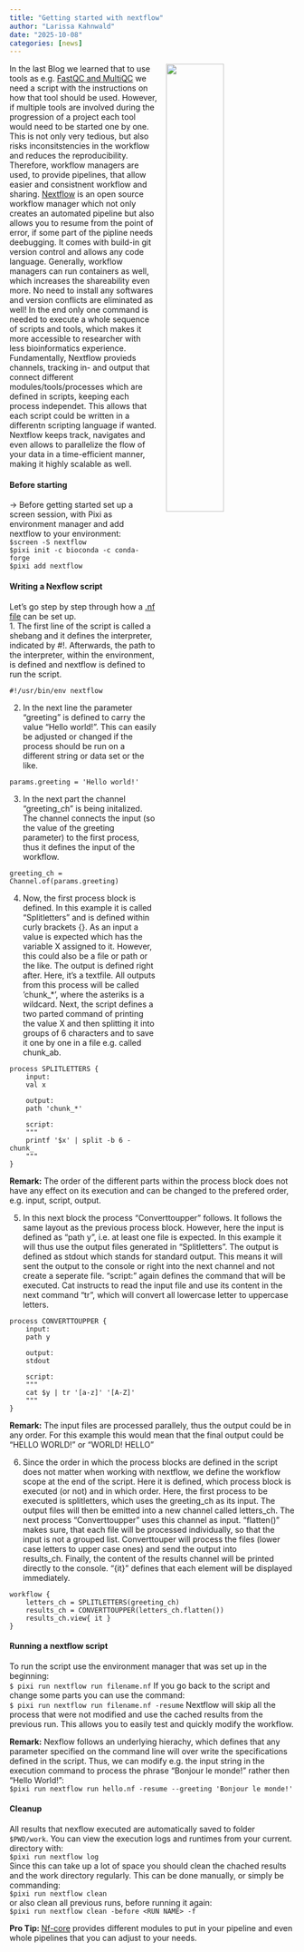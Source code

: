 ```yaml
---
title: "Getting started with nextflow"
author: "Larissa Kahnwald"
date: "2025-10-08"
categories: [news]
---
```

![](pipelines.jpg){style="float:right; width:45%; margin:0 0 1rem 1rem;"}  

In the last Blog we learned that to use tools as e.g. [FastQC and MultiQC](https://larissa-k-g.github.io/MedBioInfo-Blog/posts/Quality-control/#fastqc) we need a script with the instructions on how that tool should be used. However, if multiple tools are involved during the progression of a project each tool would need to be started one by one. This is not only very tedious, but also risks inconsitstencies in the workflow and reduces the reproducibility. Therefore, workflow managers are used, to provide pipelines, that allow easier and consistnent workflow and sharing. 
[Nextflow](https://nextflow.io/docs/latest/#nextflow) is an open source workflow manager which not only creates an automated pipeline but also allows you to resume from the point of error, if some part of the pipline needs deebugging. It comes with build-in git version control and allows any code language. Generally, workflow managers can run containers as well, which increases the shareability even more. No need to install any softwares and version conflicts are eliminated as well! In the end only one command is needed to execute a whole sequence of scripts and tools, which makes it more accessible to researcher with less bioinformatics experience.  
Fundamentally, Nextflow provieds channels, tracking in- and output that connect different modules/tools/processes which are defined in scripts, keeping each process independet. This allows that each script could be written in a differentn scripting language if wanted. Nextflow keeps track, navigates and even allows to parallelize the flow of your data in a time-efficient manner, making it highly scalable as well.  

#### Before starting   
-> Before getting started set up a screen session, with Pixi as environment manager and add nextflow to your environment:   
`$screen -S nextflow`  
`$pixi init -c bioconda -c conda-forge`  
`$pixi add nextflow`  

#### Writing a Nexflow script  
Let's go step by step through how a [.nf file](https://www.nextflow.io/docs/latest/process.html#inputs) can be set up.  
1. The first line of the script is called a shebang and it defines the interpreter, indicated by #!. Afterwards, the path to the interpreter, within the environment, is defined and nextflow is defined to run the script.   
```nextflow    
#!/usr/bin/env nextflow  
``` 

2. In the next line the parameter "greeting" is defined to carry the value "Hello world!". This can easily be adjusted or changed if the process should be run on a different string or data set or the like.  
```nextflow    
params.greeting = 'Hello world!' 
```   

3. In the next part the channel "greeting_ch" is being initalized. The channel connects the input (so the value of the greeting parameter) to the first process, thus it defines the input of the workflow.   
```nextflow  
greeting_ch = Channel.of(params.greeting)
```  

4. Now, the first process block is defined. In this example it is called "Splitletters" and is defined within curly brackets {}. As an input a value is expected which has the variable X assigned to it. However, this could also be a file or path or the like. The output is defined right after. Here, it's a textfile. All outputs from this process will be called 'chunk_*', where the asteriks is a wildcard. Next, the script defines a two parted command of printing the value X and then splitting it into groups of 6 characters and to save it one by one in a file e.g. called chunk_ab.  

```nextflow  
process SPLITLETTERS {
    input:
    val x

    output:
    path 'chunk_*'

    script:
    """
    printf '$x' | split -b 6 - chunk_
    """
}  
```   
  
**Remark:** The order of the different parts within the process block does not have any effect on its execution and can be changed to the prefered order, e.g. input, script, output.  

5. In this next block the process "Converttoupper" follows. It follows the same layout as the previous process block. However, here the input is defined as "path y", i.e. at least one file is expected. In this example it will thus use the output files generated in "Splitletters". The output is defined as stdout which stands for standard output. This means it will sent the output to the console or right into the next channel and not create a seperate file. "script:" again defines the command that will be executed. Cat instructs to read the input file and use its content in the next command "tr", which will convert all lowercase letter to uppercase letters.  

```nextflow  
process CONVERTTOUPPER {
    input:
    path y

    output:
    stdout

    script:
    """
    cat $y | tr '[a-z]' '[A-Z]' 
    """
}   
```  
**Remark:** The input files are processed parallely, thus the output could be in any order. For this example this would mean that the final output could be "HELLO WORLD!" or "WORLD! HELLO"  

6. Since the order in which the process blocks are defined in the script does not matter when working with nextflow, we define the workflow scope at the end of the script. Here it is defined, which process block is executed (or not) and in which order. Here, the first process to be executed is splitletters, which uses the greeting_ch as its input. The output files will then be emitted into a new channel called letters_ch. The next process "Converttoupper" uses this channel as input. "flatten()" makes sure, that each file will be processed individually, so that the input is not a grouped list. Converttouper will process the files (lower case letters to upper case ones) and send the output into results_ch. Finally, the content of the results channel will be printed directly to the console. "{it}" defines that each element will be displayed immediately.

```nextflow 
workflow {
    letters_ch = SPLITLETTERS(greeting_ch)
    results_ch = CONVERTTOUPPER(letters_ch.flatten())
    results_ch.view{ it }
} 
```
#### Running a nextflow script  
To run the script use the environment manager that was set up in the beginning:  
`$ pixi run nextflow run filename.nf` 
If you go back to the script and change some parts you can use the command:  
`$ pixi run nextflow run filename.nf -resume` 
Nextflow will skip all the process that were not modified and use the cached results from the previous run. This allows you to easily test and quickly modify the workflow.  

**Remark:** Nexflow follows an underlying hierachy, which defines that any parameter specified on the command line will over write the specifications defined in the script. Thus, we can modify e.g. the input string in the execution command to process the phrase "Bonjour le monde!" rather then "Hello World!":  
`$pixi run nextflow run hello.nf -resume --greeting 'Bonjour le monde!'`   

#### Cleanup 
All results that nexflow executed are automatically saved to folder `$PWD/work`. You can view the execution logs and runtimes from your current. directory with:  
`$pixi run nextflow log`  
Since this can take up a lot of space you should clean the chached results and the work directory regularly. This can be done manually, or simply be commanding:  
`$pixi run nextflow clean`  
or also clean all previous runs, before running it again:  
`$pixi run nextflow clean -before <RUN NAME> -f`
  
**Pro Tip: **[Nf-core](https://nf-co.re) provides different modules to put in your pipeline and even whole pipelines that you can adjust to your needs. 
